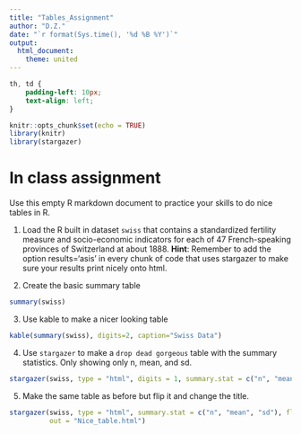 ```yaml
---
title: "Tables_Assignment"
author: "D.Z."
date: "`r format(Sys.time(), '%d %B %Y')`"
output:
  html_document:
    theme: united
---
```


```css
th, td {
    padding-left: 10px;
    text-align: left;        
}
```

```r
knitr::opts_chunk$set(echo = TRUE)
library(knitr)
library(stargazer)
```

# In class assignment 

Use this empty R markdown document to practice your skills to do nice tables in R. 

1. Load the R built in dataset `swiss` that contains a standardized fertility measure and socio-economic indicators for each of 47 French-speaking provinces of Switzerland at about 1888.
**Hint**: Remember to add the option results='asis' in every chunk of code that uses stargazer to make sure your results print nicely onto html.

2. Create the basic summary table
```r
summary(swiss)
```


3. Use kable to make a nicer looking table 
```r
kable(summary(swiss), digits=2, caption="Swiss Data")
```


4. Use `stargazer` to make a `drop dead gorgeous` table with the summary statistics. Only showing only n, mean, and sd.
```r
stargazer(swiss, type = "html", digits = 1, summary.stat = c("n", "mean", "sd")) 
```


5. Make the same table as before but flip it and change the title.
```r
stargazer(swiss, type = "html", summary.stat = c("n", "mean", "sd"), flip = TRUE, title= "My beautiful table",
          out = "Nice_table.html")
```


 